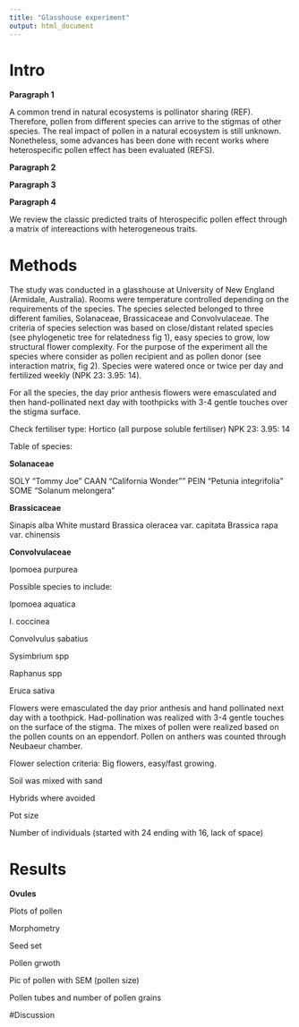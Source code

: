 ```yaml
---
title: "Glasshouse experiment"
output: html_document
---
```

# Intro 


**Paragraph 1**

A common trend in natural ecosystems is pollinator sharing (REF). Therefore, pollen from different species can arrive to the stigmas of other species. The real impact of pollen in a natural ecosystem is still unknown. Nonetheless, some advances has been done with recent works where heterospecific pollen effect has been evaluated (REFS). 

**Paragraph 2**

**Paragraph 3**

**Paragraph 4**

We review the classic predicted traits of hterospecific pollen effect through a matrix of intereactions with heterogeneous traits. 

# Methods

The study was conducted in a glasshouse at University of New England (Armidale, Australia). Rooms were temperature controlled depending on the requirements of the species. The species selected belonged to three different families, Solanaceae, Brassicaceae and Convolvulaceae. The criteria of species selection was based on close/distant related species (see phylogenetic tree for relatedness fig 1), easy species to grow, low structural flower complexity. For the purpose of the experiment all the species where consider as pollen recipient and as pollen donor (see interaction matrix, fig 2). Species were watered once or twice per day and fertilized weekly (NPK 23: 3.95: 14).




For all the species, the day prior anthesis flowers were emasculated and then hand-pollinated next day with toothpicks with 3-4 gentle touches over the stigma surface. 


Check fertiliser type: Hortico (all purpose soluble fertiliser) NPK 23: 3.95: 14


Table of species:


**Solanaceae**

SOLY "Tommy Joe"
CAAN "California Wonder""
PEIN "Petunia integrifolia"
SOME "Solanum melongera"

**Brassicaceae**

Sinapis alba White mustard
Brassica oleracea var. capitata
Brassica rapa var. chinensis

**Convolvulaceae**

Ipomoea purpurea


Possible species to include:

Ipomoea aquatica

I. coccinea

Convolvulus sabatius

Sysimbrium spp

Raphanus spp

Eruca sativa





Flowers were emasculated the day prior anthesis and hand pollinated next day with a toothpick. Had-pollination was realized with 3-4 gentle touches on the surface of the stigma. The mixes of pollen were realized based on the pollen counts on an eppendorf. Pollen on anthers was counted through Neubaeur chamber.

Flower selection criteria: Big flowers, easy/fast growing.

Soil was mixed with sand

Hybrids where avoided

Pot size 

Number of individuals (started with 24 ending with 16, lack of space)



# Results

**Ovules**

Plots of pollen

Morphometry



Seed set

Pollen grwoth

Pic of pollen with SEM (pollen size)

Pollen tubes and number of pollen grains



#Discussion
